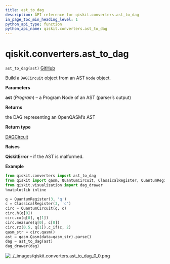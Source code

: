 ```yaml
---
title: ast_to_dag
description: API reference for qiskit.converters.ast_to_dag
in_page_toc_min_heading_level: 1
python_api_type: function
python_api_name: qiskit.converters.ast_to_dag
---
```


# qiskit.converters.ast\_to\_dag

<span id="qiskit.converters.ast_to_dag" />

`ast_to_dag(ast)` [GitHub](https://github.com/qiskit/qiskit/tree/stable/0.19/qiskit/converters/ast_to_dag.py "view source code")

Build a `DAGCircuit` object from an AST `Node` object.

**Parameters**

**ast** (*Program*) – a Program Node of an AST (parser’s output)

**Returns**

the DAG representing an OpenQASM’s AST

**Return type**

[DAGCircuit](qiskit.dagcircuit.DAGCircuit "qiskit.dagcircuit.DAGCircuit")

**Raises**

**QiskitError** – if the AST is malformed.

**Example**

```python
from qiskit.converters import ast_to_dag
from qiskit import qasm, QuantumCircuit, ClassicalRegister, QuantumRegister
from qiskit.visualization import dag_drawer
%matplotlib inline

q = QuantumRegister(3, 'q')
c = ClassicalRegister(3, 'c')
circ = QuantumCircuit(q, c)
circ.h(q[0])
circ.cx(q[0], q[1])
circ.measure(q[0], c[0])
circ.rz(0.5, q[1]).c_if(c, 2)
qasm_str = circ.qasm()
ast = qasm.Qasm(data=qasm_str).parse()
dag = ast_to_dag(ast)
dag_drawer(dag)
```

![../\_images/qiskit.converters.ast\_to\_dag\_0\_0.png](/images/api/qiskit/0.33/qiskit.converters.ast_to_dag_0_0.png)

